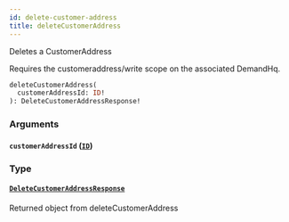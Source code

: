 ```yaml
---
id: delete-customer-address
title: deleteCustomerAddress
---
```



Deletes a CustomerAddress
            
Requires the customeraddress/write scope on the associated DemandHq.


```graphql
deleteCustomerAddress(
  customerAddressId: ID!
): DeleteCustomerAddressResponse!

```


### Arguments

#### `customerAddressId` ([`ID`](/developers/demandhq-apis/demand-api/graphql/reference/scalars/id))




### Type

#### [`DeleteCustomerAddressResponse`](/developers/demandhq-apis/demand-api/graphql/reference/objects/delete-customer-address-response) 

Returned object from deleteCustomerAddress




